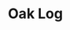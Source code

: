 ---
title: "Oak Log"
meta_title: "Oak Log craft"
description: "Craft de Oak Log"
rank: "s"
draft: false
name: "Oak Log"
recipe_img: "https://wiki.pokexgames.com/images/6/61/Oak_Log.png"
level: 100
craft_time: 43200
result: 100
value_npc: 1
ingredients:
  - name: "High Tech CHIP"
    quantity: 1
    item_img: "https://wiki.pokexgames.com/images/a/a2/Hightechchip.png"
    value_npc: 1
---